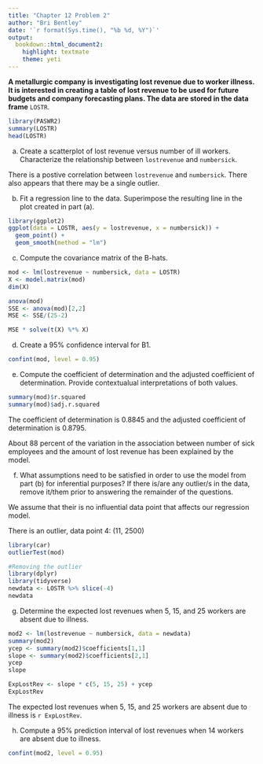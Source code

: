 ```yaml
---
title: "Chapter 12 Problem 2"
author: "Bri Bentley"
date: '`r format(Sys.time(), "%b %d, %Y")`'
output:
  bookdown::html_document2:
    highlight: textmate
    theme: yeti
---
```


**A metallurgic company is investigating lost revenue due to worker illness. It is interested in creating a table of lost revenue to be used for future budgets and company forecasting plans. The data are stored in the data frame** `LOSTR`.

```r
library(PASWR2)
summary(LOSTR)
head(LOSTR)
```


a) Create a scatterplot of lost revenue versus number of ill workers. Characterize the relationship between `lostrevenue` and `numbersick`.

There is a postive correlation between `lostrevenue` and `numbersick`. There also appears that there may be a single outlier.

b) Fit a regression line to the data. Superimpose the resulting line in the plot created in part (a).

```r
library(ggplot2)
ggplot(data = LOSTR, aes(y = lostrevenue, x = numbersick)) +
  geom_point() + 
  geom_smooth(method = "lm")
```

c) Compute the covariance matrix of the B-hats.

```r
mod <- lm(lostrevenue ~ numbersick, data = LOSTR)
X <- model.matrix(mod)
dim(X)

anova(mod)
SSE <- anova(mod)[2,2]
MSE <- SSE/(25-2)

MSE * solve(t(X) %*% X)
```

d) Create a 95% confidence interval for B1.

```r
confint(mod, level = 0.95)
```

e) Compute the coefficient of determination and the adjusted coefficient of determination. Provide contextualual interpretations of both values.

```r
summary(mod)$r.squared
summary(mod)$adj.r.squared
```

The coefficient of determination is 0.8845 and the adjusted coefficient of determination is 0.8795. 

About 88 percent of the variation in the association between number of sick employees and the amount of lost revenue has been explained by the model.

f) What assumptions need to be satisfied in order to use the model from part (b) for inferential purposes? If there is/are any outlier/s in the data, remove it/them prior to answering the remainder of the questions.

We assume that their is no influential data point that affects our regression model.

There is an outlier, data point 4: (11, 2500)

```r
library(car)
outlierTest(mod)
```

```r
#Removing the outlier
library(dplyr)
library(tidyverse)
newdata <- LOSTR %>% slice(-4)
newdata
```

g) Determine the expected lost revenues when 5, 15, and 25 workers are absent due to illness.

```r
mod2 <- lm(lostrevenue ~ numbersick, data = newdata)
summary(mod2)
ycep <- summary(mod2)$coefficients[1,1]
slope <- summary(mod2)$coefficients[2,1]
ycep
slope

ExpLostRev <- slope * c(5, 15, 25) + ycep
ExpLostRev
```

The expected lost revenues when 5, 15, and 25 workers are absent due to illness is `r ExpLostRev `.

h) Compute a 95% prediction interval of lost revenues when 14 workers are absent due to illness.
```r
confint(mod2, level = 0.95)
```

